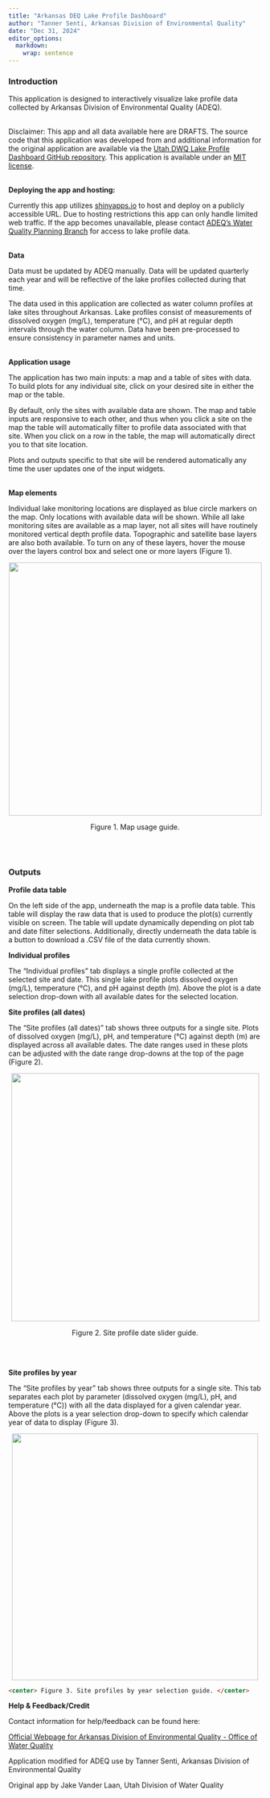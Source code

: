 ```yaml
---
title: "Arkansas DEQ Lake Profile Dashboard"
author: "Tanner Senti, Arkansas Division of Environmental Quality"
date: "Dec 31, 2024"
editor_options: 
  markdown: 
    wrap: sentence
---
```


### **Introduction** 

This application is designed to interactively visualize lake profile data collected by Arkansas Division of Environmental Quality (ADEQ). 

\
Disclaimer: This app and all data available here are DRAFTS.
The source code that this application was developed from and additional information for the original application are available via the [Utah DWQ Lake Profile Dashboard GitHub repository](https://github.com/utah-dwq/LakeProfileDashboard).
This application is available under an [MIT license](https://github.com/utah-dwq/LakeProfileDashboard/blob/master/LICENSE).
<br> 

**Deploying the app and hosting:** 

Currently this app utilizes [shinyapps.io](https://shinyapps.io/) to host and deploy on a publicly accessible URL.
Due to hosting restrictions this app can only handle limited web traffic.
If the app becomes unavailable, please contact [ADEQ's Water Quality Planning Branch](https://www.adeq.state.ar.us/water/planning/) for access to lake profile data. 
<br> 

**Data** 

Data must be updated by ADEQ manually.
Data will be updated quarterly each year and will be reflective of the lake profiles collected during that time. 

The data used in this application are collected as water column profiles at lake sites throughout Arkansas.
Lake profiles consist of measurements of dissolved oxygen (mg/L), temperature (°C), and pH at regular depth intervals through the water column.
Data have been pre-processed to ensure consistency in parameter names and units.
<br> 

**Application usage** 

The application has two main inputs: a map and a table of sites with data.
To build plots for any individual site, click on your desired site in either the map or the table. 

By default, only the sites with available data are shown.
The map and table inputs are responsive to each other, and thus when you click a site on the map the table will automatically filter to profile data associated with that site.
When you click on a row in the table, the map will automatically direct you to that site location. 

Plots and outputs specific to that site will be rendered automatically any time the user updates one of the input widgets.
<br> 

**Map elements** 

Individual lake monitoring locations are displayed as blue circle markers on the map.
Only locations with available data will be shown.
While all lake monitoring sites are available as a map layer, not all sites will have routinely monitored vertical depth profile data.
Topographic and satellite base layers are also both available.
To turn on any of these layers, hover the mouse over the layers control box and select one or more layers (Figure 1). 

![](map.png){style="display: block; margin: 1em auto;" width="503"}

```{=html}
<center> Figure 1. Map usage guide. </center>
```

<br> 

### **Outputs** 

**Profile data table**

On the left side of the app, underneath the map is a profile data table.
This table will display the raw data that is used to produce the plot(s) currently visible on screen.
The table will update dynamically depending on plot tab and date filter selections.
Additionally, directly underneath the data table is a button to download a .CSV file of the data currently shown.

**Individual profiles** 

The "Individual profiles" tab displays a single profile collected at the selected site and date.
This single lake profile plots dissolved oxygen (mg/L), temperature (°C), and pH against depth (m).
Above the plot is a date selection drop-down with all available dates for the selected location.
<br>

**Site profiles (all dates)** 

The "Site profiles (all dates)" tab shows three outputs for a single site.
Plots of dissolved oxygen (mg/L), pH, and temperature (°C) against depth (m) are displayed across all available dates.
The date ranges used in these plots can be adjusted with the date range drop-downs at the top of the page (Figure 2). 
 

![](date_slider.png){style="display: block; margin: 1em auto;" width="493"}

```{=html}
<center> Figure 2. Site profile date slider guide. </center>
```

<br> 

**Site profiles by year**

The "Site profiles by year" tab shows three outputs for a single site.
This tab separates each plot by parameter (dissolved oxygen (mg/L), pH, and temperature (°C)) with all the data displayed for a given calendar year.
Above the plots is a year selection drop-down to specify which calendar year of data to display (Figure 3).

![](year_profs.png){style="display: block; margin: 1em auto;" width="490"}

``` html
<center> Figure 3. Site profiles by year selection guide. </center>
```

**Help & Feedback/Credit** 

Contact information for help/feedback can be found here: 

[Official Webpage for Arkansas Division of Environmental Quality - Office of Water Quality](https://www.adeq.state.ar.us/water/) 

Application modified for ADEQ use by Tanner Senti, Arkansas Division of Environmental Quality 

Original app by Jake Vander Laan, Utah Division of Water Quality 

